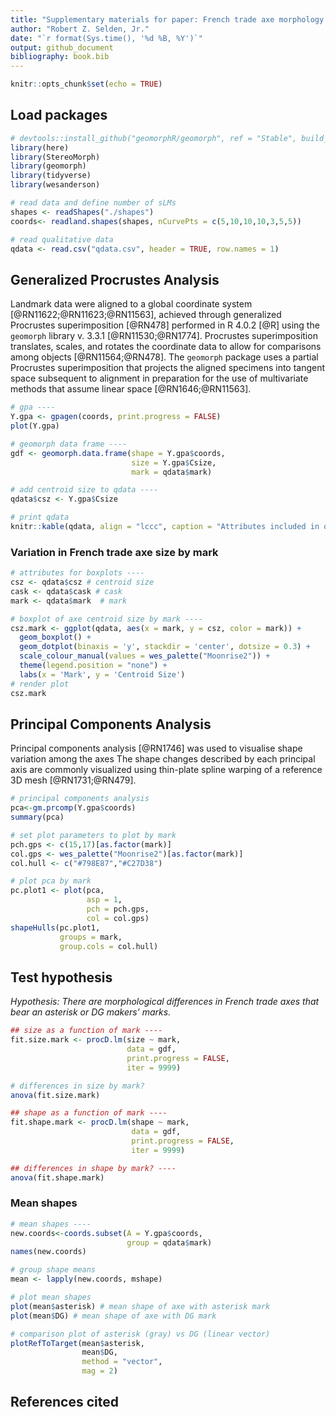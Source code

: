 ```yaml
---
title: "Supplementary materials for paper: French trade axe morphology differs by makers' mark: A preliminary analysis"
author: "Robert Z. Selden, Jr."
date: "`r format(Sys.time(), '%d %B, %Y')`"
output: github_document
bibliography: book.bib
---
```


```r
knitr::opts_chunk$set(echo = TRUE)
```


## Load packages

```r
# devtools::install_github("geomorphR/geomorph", ref = "Stable", build_vignettes = TRUE)
library(here)
library(StereoMorph)
library(geomorph)
library(tidyverse)
library(wesanderson)
```

```r
# read data and define number of sLMs
shapes <- readShapes("./shapes")
coords<- readland.shapes(shapes, nCurvePts = c(5,10,10,10,3,5,5))

# read qualitative data
qdata <- read.csv("qdata.csv", header = TRUE, row.names = 1)
```

## Generalized Procrustes Analysis

Landmark data were aligned to a global coordinate system [@RN11622;@RN11623;@RN11563], achieved through generalized Procrustes superimposition [@RN478] performed in R 4.0.2 [@R] using the `geomorph` library v. 3.3.1 [@RN11530;@RN1774]. Procrustes superimposition translates, scales, and rotates the coordinate data to allow for comparisons among objects [@RN11564;@RN478]. The `geomorph` package uses a partial Procrustes superimposition that projects the aligned specimens into tangent space subsequent to alignment in preparation for the use of multivariate methods that assume linear space [@RN1646;@RN11563]. 

```r
# gpa ----
Y.gpa <- gpagen(coords, print.progress = FALSE)
plot(Y.gpa)

# geomorph data frame ----
gdf <- geomorph.data.frame(shape = Y.gpa$coords, 
                           size = Y.gpa$Csize,
                           mark = qdata$mark)

# add centroid size to qdata ----
qdata$csz <- Y.gpa$Csize

# print qdata
knitr::kable(qdata, align = "lccc", caption = "Attributes included in qdata.")
```

### Variation in French trade axe size by mark

```r
# attributes for boxplots ----
csz <- qdata$csz # centroid size
cask <- qdata$cask # cask
mark <- qdata$mark  # mark

# boxplot of axe centroid size by mark ----
csz.mark <- ggplot(qdata, aes(x = mark, y = csz, color = mark)) + 
  geom_boxplot() +
  geom_dotplot(binaxis = 'y', stackdir = 'center', dotsize = 0.3) +
  scale_colour_manual(values = wes_palette("Moonrise2")) +
  theme(legend.position = "none") +
  labs(x = 'Mark', y = 'Centroid Size')
# render plot
csz.mark
```

## Principal Components Analysis

Principal components analysis [@RN1746] was used to visualise shape variation among the axes The shape changes described by each principal axis are commonly visualized using thin-plate spline warping of a reference 3D mesh [@RN1731;@RN479]. 

```r
# principal components analysis
pca<-gm.prcomp(Y.gpa$coords)
summary(pca)

# set plot parameters to plot by mark
pch.gps <- c(15,17)[as.factor(mark)]
col.gps <- wes_palette("Moonrise2")[as.factor(mark)]
col.hull <- c("#798E87","#C27D38")

# plot pca by mark
pc.plot1 <- plot(pca, 
                 asp = 1,
                 pch = pch.gps,
                 col = col.gps)
shapeHulls(pc.plot1, 
           groups = mark,
           group.cols = col.hull)
```

## Test hypothesis

_Hypothesis: There are morphological differences in French trade axes that bear an asterisk or DG makers' marks._

```r
## size as a function of mark ----
fit.size.mark <- procD.lm(size ~ mark, 
                          data = gdf, 
                          print.progress = FALSE, 
                          iter = 9999)

# differences in size by mark?
anova(fit.size.mark)

## shape as a function of mark ----
fit.shape.mark <- procD.lm(shape ~ mark, 
                           data = gdf, 
                           print.progress = FALSE, 
                           iter = 9999)

## differences in shape by mark? ----
anova(fit.shape.mark)
```

### Mean shapes

```r
# mean shapes ----
new.coords<-coords.subset(A = Y.gpa$coords, 
                          group = qdata$mark)
names(new.coords)

# group shape means
mean <- lapply(new.coords, mshape)

# plot mean shapes
plot(mean$asterisk) # mean shape of axe with asterisk mark
plot(mean$DG) # mean shape of axe with DG mark

# comparison plot of asterisk (gray) vs DG (linear vector)
plotRefToTarget(mean$asterisk, 
                mean$DG, 
                method = "vector",
                mag = 2)
```

## References cited